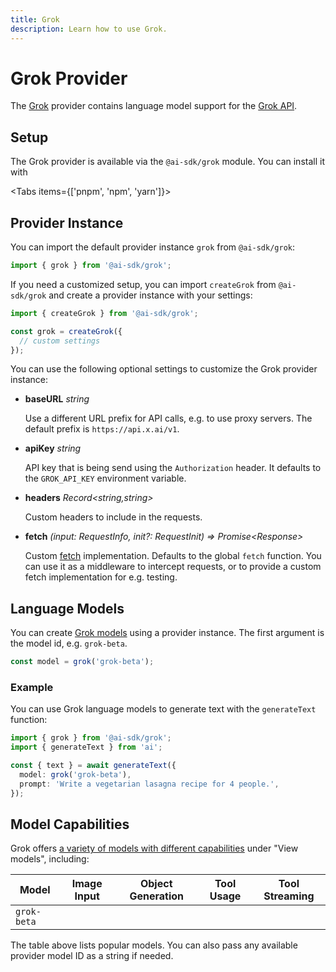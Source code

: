 ```yaml
---
title: Grok
description: Learn how to use Grok.
---
```


# Grok Provider

The [Grok](https://x.ai) provider contains language model support for the [Grok API](https://x.ai/api).

## Setup

The Grok provider is available via the `@ai-sdk/grok` module.
You can install it with

<Tabs items={['pnpm', 'npm', 'yarn']}>
  <Tab>
    <Snippet text="pnpm add @ai-sdk/grok" dark />
  </Tab>
  <Tab>
    <Snippet text="npm install @ai-sdk/grok" dark />
  </Tab>
  <Tab>
    <Snippet text="yarn add @ai-sdk/grok" dark />
  </Tab>
</Tabs>

## Provider Instance

You can import the default provider instance `grok` from `@ai-sdk/grok`:

```ts
import { grok } from '@ai-sdk/grok';
```

If you need a customized setup, you can import `createGrok` from `@ai-sdk/grok`
and create a provider instance with your settings:

```ts
import { createGrok } from '@ai-sdk/grok';

const grok = createGrok({
  // custom settings
});
```

You can use the following optional settings to customize the Grok provider instance:

- **baseURL** _string_

  Use a different URL prefix for API calls, e.g. to use proxy servers.
  The default prefix is `https://api.x.ai/v1`.

- **apiKey** _string_

  API key that is being send using the `Authorization` header.
  It defaults to the `GROK_API_KEY` environment variable.

- **headers** _Record&lt;string,string&gt;_

  Custom headers to include in the requests.

- **fetch** _(input: RequestInfo, init?: RequestInit) => Promise&lt;Response&gt;_

  Custom [fetch](https://developer.mozilla.org/en-US/docs/Web/API/fetch) implementation.
  Defaults to the global `fetch` function.
  You can use it as a middleware to intercept requests,
  or to provide a custom fetch implementation for e.g. testing.

## Language Models

You can create [Grok models](https://console.x.ai) using a provider instance.
The first argument is the model id, e.g. `grok-beta`.

```ts
const model = grok('grok-beta');
```

### Example

You can use Grok language models to generate text with the `generateText` function:

```ts
import { grok } from '@ai-sdk/grok';
import { generateText } from 'ai';

const { text } = await generateText({
  model: grok('grok-beta'),
  prompt: 'Write a vegetarian lasagna recipe for 4 people.',
});
```

## Model Capabilities

Grok offers [a variety of models with different capabilities](https://console.x.ai/) under "View models", including:

| Model       | Image Input         | Object Generation   | Tool Usage          | Tool Streaming      |
| ----------- | ------------------- | ------------------- | ------------------- | ------------------- |
| `grok-beta` | <Cross size={18} /> | <Check size={18} /> | <Check size={18} /> | <Check size={18} /> |

<Note>
  The table above lists popular models. You can also pass any available provider
  model ID as a string if needed.
</Note>
